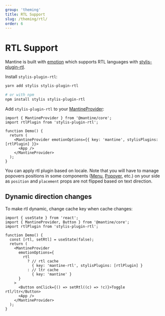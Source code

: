 ```yaml
---
group: 'theming'
title: RTL Support
slug: /theming/rtl/
order: 6
---
```


# RTL Support

Mantine is built with [emotion](https://emotion.sh) which supports RTL languages with [stylis-plugin-rtl](https://github.com/styled-components/stylis-plugin-rtl).

Install `stylis-plugin-rtl`:

```bash
yarn add stylis stylis-plugin-rtl

# or with npm
npm install stylis stylis-plugin-rtl
```

Add `stylis-plugin-rtl` to your [MantineProvider](/theming/mantine-provider/):

```tsx
import { MantineProvider } from '@mantine/core';
import rtlPlugin from 'stylis-plugin-rtl';

function Demo() {
  return (
    <MantineProvider emotionOptions={{ key: 'mantine', stylisPlugins: [rtlPlugin] }}>
      <App />
    </MantineProvider>
  );
}
```

You can apply rtl plugin based on locale. Note that you will have to manage popovers positions in some
components ([Menu](/core/menu/), [Popover](/core/popover/), etc.) on your side as `position` and `placement`
props are not flipped based on text direction.

## Dynamic direction changes

To make rtl dynamic, change cache key when cache changes:

```tsx
import { useState } from 'react';
import { MantineProvider, Button } from '@mantine/core';
import rtlPlugin from 'stylis-plugin-rtl';

function Demo() {
  const [rtl, setRtl] = useState(false);
  return (
    <MantineProvider
      emotionOptions={
        rtl
          ? // rtl cache
            { key: 'mantine-rtl', stylisPlugins: [rtlPlugin] }
          : // ltr cache
            { key: 'mantine' }
      }
    >
      <Button onClick={() => setRtl((c) => !c)}>Toggle rtl/ltr</Button>
      <App />
    </MantineProvider>
  );
}
```

